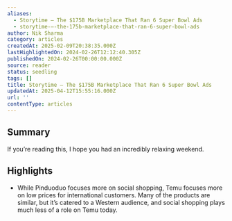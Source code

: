 ```yaml
---
aliases:
  - Storytime — The $175B Marketplace That Ran 6 Super Bowl Ads
  - storytime-—-the-175b-marketplace-that-ran-6-super-bowl-ads
author: Nik Sharma
category: articles
createdAt: 2025-02-09T20:38:35.000Z
lastHighlightedOn: 2024-02-26T12:12:40.305Z
publishedOn: 2024-02-26T00:00:00.000Z
source: reader
status: seedling
tags: []
title: Storytime — The $175B Marketplace That Ran 6 Super Bowl Ads
updatedAt: 2025-04-12T15:55:16.000Z
url: ''
contentType: articles
---
```

## Summary

If you’re reading this, I hope you had an incredibly relaxing weekend.

## Highlights

- While Pinduoduo focuses more on social shopping, Temu focuses more on low prices for international customers. Many of the products are similar, but it’s catered to a Western audience, and social shopping plays much less of a role on Temu today.
